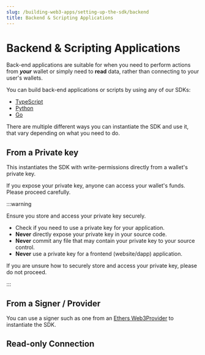 ```yaml
---
slug: /building-web3-apps/setting-up-the-sdk/backend
title: Backend & Scripting Applications
---
```



# Backend & Scripting Applications

Back-end applications are suitable for when you need to perform actions from _**your**_ wallet or simply need to **read** data,
rather than connecting to your user's wallets.

You can build back-end applications or scripts by using any of our SDKs:

- [TypeScript](/typescript)
- [Python](/python)
- [Go](/go)

<InstallingThirdwebCodeTabs />

There are multiple different ways you can instantiate the SDK and use it, that vary depending on what you need to do.

## From a Private key

This instantiates the SDK with write-permissions directly from a wallet's private key.

If you expose your private key, anyone can access your wallet's funds. Please proceed carefully.

:::warning

Ensure you store and access your private key securely.

- Check if you need to use a private key for your application.
- **Never** directly expose your private key in your source code.
- **Never** commit any file that may contain your private key to your source control.
- **Never** use a private key for a frontend (website/dapp) application.

If you are unsure how to securely store and access your private key, please do not proceed.

:::

<FromPrivateKeyCodeTabs />

## From a Signer / Provider

You can use a signer such as one from an
[Ethers Web3Provider](https://docs.ethers.io/v4/cookbook-providers.html) to instantiate the SDK.

<FromSignerCodeTabs />

## Read-only Connection

<InitializingThirdwebCodeTabs />
